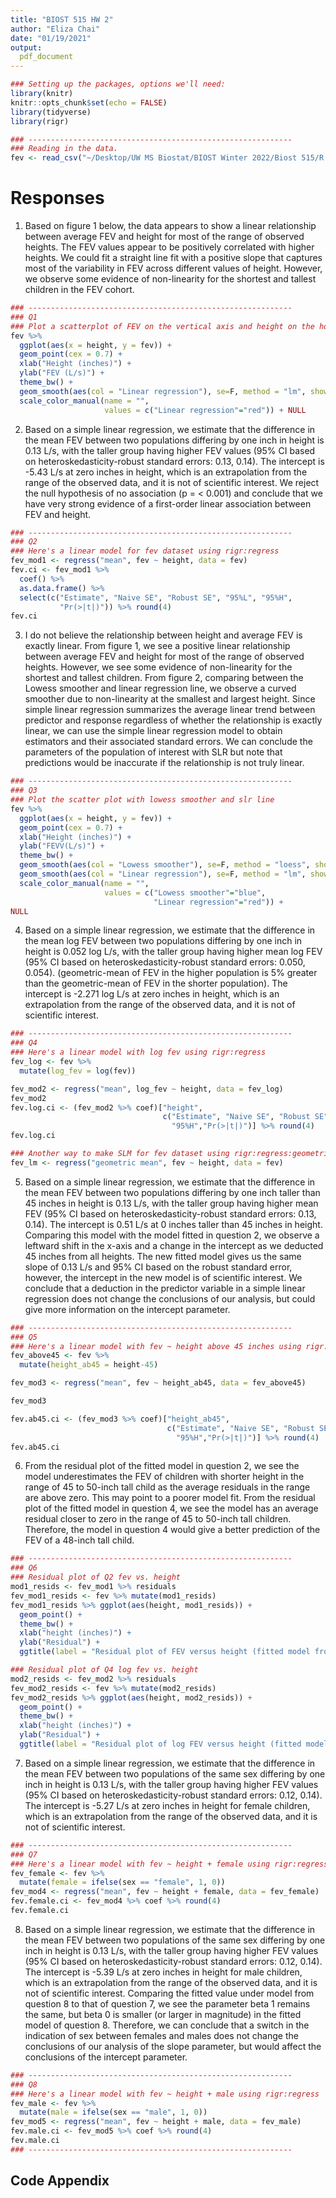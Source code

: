 ```yaml
---
title: "BIOST 515 HW 2"
author: "Eliza Chai"
date: "01/19/2021"
output:
  pdf_document
---
```


```r
### Setting up the packages, options we'll need:
library(knitr)
knitr::opts_chunk$set(echo = FALSE)
library(tidyverse)
library(rigr)
```

```r
### -----------------------------------------------------------
### Reading in the data. 
fev <- read_csv("~/Desktop/UW MS Biostat/BIOST Winter 2022/Biost 515/R dataset/fev.csv")
```

# Responses

1.  Based on figure 1 below, the data appears to show a linear relationship between average FEV and height for most of the range of observed heights. The FEV values appear to be positively correlated with higher heights. We could fit a straight line fit with a positive slope that captures most of the variability in FEV across different values of height. However, we observe some evidence of non-linearity for the shortest and tallest children in the FEV cohort.


```r
### -----------------------------------------------------------
### Q1
### Plot a scatterplot of FEV on the vertical axis and height on the horizontal axis
fev %>%
  ggplot(aes(x = height, y = fev)) +
  geom_point(cex = 0.7) +
  xlab("Height (inches)") +
  ylab("FEV (L/s)") +
  theme_bw() +
  geom_smooth(aes(col = "Linear regression"), se=F, method = "lm", show.legend = T) +
  scale_color_manual(name = "",
                     values = c("Linear regression"="red")) + NULL
```

2.  Based on a simple linear regression, we estimate that the difference in the mean FEV between two populations differing by one inch in height is 0.13 L/s, with the taller group having higher FEV values (95% CI based on heteroskedasticity-robust standard errors: 0.13, 0.14). The intercept is -5.43 L/s at zero inches in height, which is an extrapolation from the range of the observed data, and it is not of scientific interest. We reject the null hypothesis of no association (p = < 0.001) and conclude that we have very strong evidence of a first-order linear association between FEV and height. 


```r
### -----------------------------------------------------------
### Q2
### Here's a linear model for fev dataset using rigr:regress
fev_mod1 <- regress("mean", fev ~ height, data = fev)
fev.ci <- fev_mod1 %>% 
  coef() %>% 
  as.data.frame() %>% 
  select(c("Estimate", "Naive SE", "Robust SE", "95%L", "95%H",
           "Pr(>|t|)")) %>% round(4)
fev.ci
```

3.  I do not believe the relationship between height and average FEV is exactly linear. From figure 1, we see a positive linear relationship between average FEV and height for most of the range of observed heights. However, we see some evidence of non-linearity for the shortest and tallest children. From figure 2, comparing between the Lowess smoother and linear regression line, we observe a curved smoother due to non-linearity at the smallest and largest height. Since simple linear regression summarizes the average linear trend between predictor and response regardless of whether the relationship is exactly linear, we can use the simple linear regression model to obtain estimators and their associated standard errors. We can conclude the parameters of the population of interest with SLR but note that predictions would be inaccurate if the relationship is not truly linear. 

```r
### -----------------------------------------------------------
### Q3
### Plot the scatter plot with lowess smoother and slr line
fev %>%
  ggplot(aes(x = height, y = fev)) +
  geom_point(cex = 0.7) +
  xlab("Height (inches)") +
  ylab("FEVV(L/s)") +
  theme_bw() +
  geom_smooth(aes(col = "Lowess smoother"), se=F, method = "loess", show.legend=T)+
  geom_smooth(aes(col = "Linear regression"), se=F, method = "lm", show.legend = T) +
  scale_color_manual(name = "",
                     values = c("Lowess smoother"="blue",
                                "Linear regression"="red")) +
NULL
```

4.  Based on a simple linear regression, we estimate that the difference in the mean log FEV between two populations differing by one inch in height is 0.052 log L/s, with the taller group having higher mean log FEV (95% CI based on heteroskedasticity-robust standard errors: 0.050, 0.054). (geometric-mean of FEV in the higher population is 5% greater than the geometric-mean of FEV in the shorter population). The intercept is -2.271 log L/s at zero inches in height, which is an extrapolation from the range of the observed data, and it is not of scientific interest. 

```r
### -----------------------------------------------------------
### Q4
### Here's a linear model with log fev using rigr:regress
fev_log <- fev %>% 
  mutate(log_fev = log(fev))

fev_mod2 <- regress("mean", log_fev ~ height, data = fev_log)
fev_mod2
fev.log.ci <- (fev_mod2 %>% coef)["height", 
                                  c("Estimate", "Naive SE", "Robust SE", "95%L",
                                    "95%H","Pr(>|t|)")] %>% round(4)
fev.log.ci

### Another way to make SLM for fev dataset using rigr:regress:geometric mean
fev_lm <- regress("geometric mean", fev ~ height, data = fev)
```

5.  Based on a simple linear regression, we estimate that the difference in the mean FEV between two populations differing by one inch taller than 45 inches in height is 0.13 L/s, with the taller group having higher mean FEV (95% CI based on heteroskedasticity-robust standard errors: 0.13, 0.14). The intercept is 0.51 L/s at 0 inches taller than 45 inches in height. Comparing this model with the model fitted in question 2, we observe a leftward shift in the x-axis and a change in the intercept as we deducted 45 inches from all heights. The new fitted model gives us the same slope of 0.13 L/s and 95% CI based on the robust standard error, however, the intercept in the new model is of scientific interest. We conclude that a deduction in the predictor variable in a simple linear regression does not change the conclusions of our analysis, but could give more information on the intercept parameter.


```r
### -----------------------------------------------------------
### Q5
### Here's a linear model with fev ~ height above 45 inches using rigr:regress
fev_above45 <- fev %>% 
  mutate(height_ab45 = height-45)

fev_mod3 <- regress("mean", fev ~ height_ab45, data = fev_above45)

fev_mod3

fev.ab45.ci <- (fev_mod3 %>% coef)["height_ab45", 
                                   c("Estimate", "Naive SE", "Robust SE", "95%L", 
                                     "95%H","Pr(>|t|)")] %>% round(4)
fev.ab45.ci
```

6.  From the residual plot of the fitted model in question 2, we see the model underestimates the FEV of children with shorter height in the range of 45 to 50-inch tall child as the average residuals in the range are above zero.  This may point to a poorer model fit. From the residual plot of the fitted model in question 4, we see the model has an average residual closer to zero in the range of 45 to 50-inch tall children. Therefore, the model in question 4 would give a better prediction of the FEV of a 48-inch tall child.

```r
### -----------------------------------------------------------
### Q6
### Residual plot of Q2 fev vs. height 
mod1_resids <- fev_mod1 %>% residuals
fev_mod1_resids <- fev %>% mutate(mod1_resids)
fev_mod1_resids %>% ggplot(aes(height, mod1_resids)) +
  geom_point() +
  theme_bw() +
  xlab("height (inches)") +
  ylab("Residual") +
  ggtitle(label = "Residual plot of FEV versus height (fitted model from Q2)")

### Residual plot of Q4 log fev vs. height 
mod2_resids <- fev_mod2 %>% residuals
fev_mod2_resids <- fev %>% mutate(mod2_resids)
fev_mod2_resids %>% ggplot(aes(height, mod2_resids)) +
  geom_point() +
  theme_bw() +
  xlab("height (inches)") +
  ylab("Residual") +
  ggtitle(label = "Residual plot of log FEV versus height (fitted model from Q4)")
```

7.  Based on a simple linear regression, we estimate that the difference in the mean FEV between two populations of the same sex differing by one inch in height is 0.13 L/s, with the taller group having higher FEV values (95% CI based on heteroskedasticity-robust standard errors: 0.12, 0.14). The intercept is -5.27 L/s at zero inches in height for female children, which is an extrapolation from the range of the observed data, and it is not of scientific interest. 

```r
### -----------------------------------------------------------
### Q7
### Here's a linear model with fev ~ height + female using rigr:regress
fev_female <- fev %>% 
  mutate(female = ifelse(sex == "female", 1, 0))
fev_mod4 <- regress("mean", fev ~ height + female, data = fev_female)
fev.female.ci <- fev_mod4 %>% coef %>% round(4)
fev.female.ci
```

8.  Based on a simple linear regression, we estimate that the difference in the mean FEV between two populations of the same sex differing by one inch in height is 0.13 L/s, with the taller group having higher FEV values (95% CI based on heteroskedasticity-robust standard errors: 0.12, 0.14). The intercept is -5.39 L/s at zero inches in height for male children, which is an extrapolation from the range of the observed data, and it is not of scientific interest. Comparing the fitted value under model from question 8 to that of question 7, we see the parameter beta 1 remains the same, but beta 0 is smaller (or larger in magnitude) in the fitted model of question 8. Therefore, we can conclude that a switch in the indication of sex between females and males does not change the conclusions of our analysis of the slope parameter, but would affect the conclusions of the intercept parameter.  

```r
### -----------------------------------------------------------
### Q8
### Here's a linear model with fev ~ height + male using rigr:regress
fev_male <- fev %>% 
  mutate(male = ifelse(sex == "male", 1, 0))
fev_mod5 <- regress("mean", fev ~ height + male, data = fev_male)
fev.male.ci <- fev_mod5 %>% coef %>% round(4)
fev.male.ci
### -----------------------------------------------------------
```

\pagebreak

## Code Appendix

```r
```
